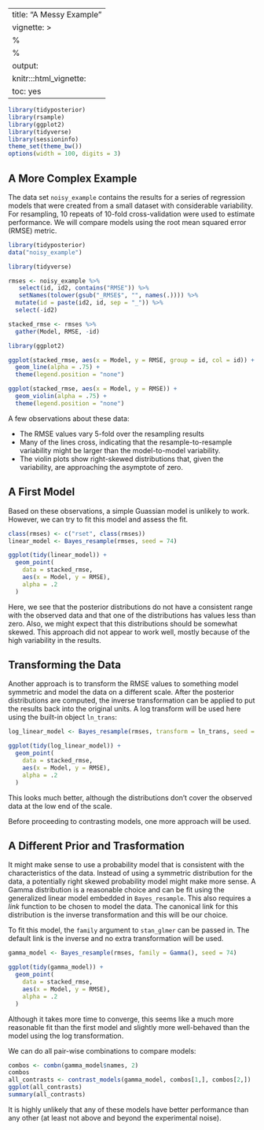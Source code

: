 
---
title: "A Messy Example"
vignette: >
  %\VignetteEngine{knitr::rmarkdown}
  %\VignetteIndexEntry{A Messy Example}
output:
  knitr:::html_vignette:
    toc: yes
---

```r
library(tidyposterior)
library(rsample)
library(ggplot2)
library(tidyverse)
library(sessioninfo)
theme_set(theme_bw())
options(width = 100, digits = 3)
```

## A More Complex Example

The data set `noisy_example` contains the results for a series of regression models that were created from a small dataset with considerable variability. For resampling, 10 repeats of 10-fold cross-validation were used to estimate performance. We will compare models using the root mean squared error (RMSE) metric.  

```r
library(tidyposterior)
data("noisy_example")

library(tidyverse)

rmses <- noisy_example %>%
   select(id, id2, contains("RMSE")) %>%
   setNames(tolower(gsub("_RMSE$", "", names(.)))) %>%
  mutate(id = paste(id2, id, sep = "_")) %>%
  select(-id2)

stacked_rmse <- rmses %>%
  gather(Model, RMSE, -id)

library(ggplot2)

ggplot(stacked_rmse, aes(x = Model, y = RMSE, group = id, col = id)) + 
  geom_line(alpha = .75) + 
  theme(legend.position = "none")

ggplot(stacked_rmse, aes(x = Model, y = RMSE)) + 
  geom_violin(alpha = .75) + 
  theme(legend.position = "none")
```

A few observations about these data:

 * The RMSE values vary 5-fold over the resampling results
 * Many of the lines cross, indicating that the resample-to-resample variability might be larger than the model-to-model variability. 
 * The violin plots show right-skewed distributions that, given the variability, are approaching the asymptote of zero. 


## A First Model

Based on these observations, a simple Guassian model is unlikely to work. However, we can try to fit this model and assess the fit. 

```r
class(rmses) <- c("rset", class(rmses))
linear_model <- Bayes_resample(rmses, seed = 74)

ggplot(tidy(linear_model)) + 
  geom_point(
    data = stacked_rmse, 
    aes(x = Model, y = RMSE),
    alpha = .2
  )
```

Here, we see that the posterior distributions do not have a consistent range with the observed data and that one of the distributions has values less than zero. Also, we might expect that this distributions should be somewhat skewed. This approach did not appear to work well, mostly because of the high variability in the results. 

## Transforming the Data

Another approach is to transform the RMSE values to something model symmetric and model the data on a different scale. After the posterior distributions are computed, the inverse transformation can be applied to put the results back into the original units. A log transform will be used here using the built-in object `ln_trans`:


```r
log_linear_model <- Bayes_resample(rmses, transform = ln_trans, seed = 74)

ggplot(tidy(log_linear_model)) + 
  geom_point(
    data = stacked_rmse, 
    aes(x = Model, y = RMSE),
    alpha = .2
  )
```

This looks much better, although the distributions don't cover the observed data at the low end of the scale. 

Before proceeding to contrasting models, one more approach will be used.  

## A Different Prior and Trasformation

It might make sense to use a probability model that is consistent with the characteristics of the data. Instead of using a symmetric distribution for the data, a potentially right skewed probability model might make more sense. A Gamma distribution is a reasonable choice and can be fit using the generalized linear model embedded in `Bayes_resample`. This also requires a _link_ function to be chosen to model the data. The canonical link for this distribution is the inverse transformation and this will be our choice. 

To fit this model, the `family` argument to `stan_glmer` can be passed in. The default link is the inverse and no extra transformation will be used. 

```r
gamma_model <- Bayes_resample(rmses, family = Gamma(), seed = 74)

ggplot(tidy(gamma_model)) + 
  geom_point(
    data = stacked_rmse, 
    aes(x = Model, y = RMSE),
    alpha = .2
  )
```

Although it takes more time to converge, this seems like a much more reasonable fit than the first model and slightly more well-behaved than the model using the log transformation. 

We can do all pair-wise combinations to compare models:

```r
combos <- combn(gamma_model$names, 2)
combos
all_contrasts <- contrast_models(gamma_model, combos[1,], combos[2,])
ggplot(all_contrasts)
summary(all_contrasts)
````
It is highly unlikely that any of these models have better performance than any other (at least not above and beyond the experimental noise).

